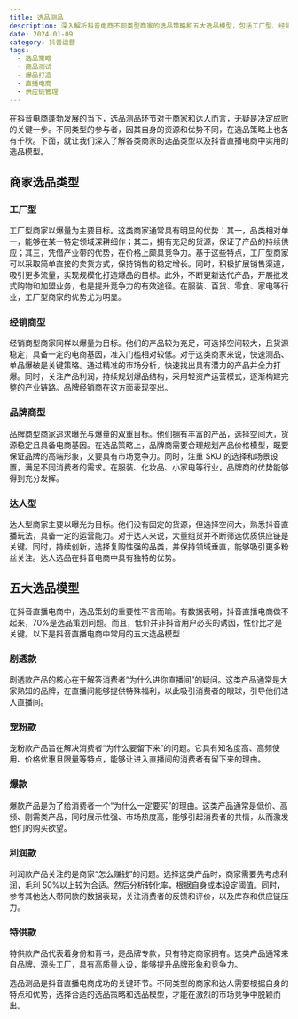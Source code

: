 ```yaml
---
title: 选品测品
description: 深入解析抖音电商不同类型商家的选品策略和五大选品模型，包括工厂型、经销商型、品牌商型和达人型等商家的选品特点
date: 2024-01-09
category: 抖音运营
tags:
  - 选品策略
  - 商品测试
  - 爆品打造
  - 直播电商
  - 供应链管理
---
```


在抖音电商蓬勃发展的当下，选品测品环节对于商家和达人而言，无疑是决定成败的关键一步。不同类型的参与者，因其自身的资源和优势不同，在选品策略上也各有千秋。下面，就让我们深入了解各类商家的选品类型以及抖音直播电商中实用的选品模型。

## 商家选品类型

### 工厂型

工厂型商家以爆量为主要目标。这类商家通常具有明显的优势：其一，品类相对单一，能够在某一特定领域深耕细作；其二，拥有充足的货源，保证了产品的持续供应；其三，凭借产业带的优势，在价格上颇具竞争力。基于这些特点，工厂型商家可以采取简单直接的卖货方式，保持销售的稳定增长。同时，积极扩展销售渠道，吸引更多流量，实现规模化打造爆品的目标。此外，不断更新迭代产品，开展批发式购物和加盟业务，也是提升竞争力的有效途径。在服装、百货、零食、家电等行业，工厂型商家的优势尤为明显。

### 经销商型

经销商型商家同样以爆量为目标。他们的产品较为充足，可选择空间较大，且货源稳定，具备一定的电商基因，准入门槛相对较低。对于这类商家来说，快速测品、单品爆破是关键策略。通过精准的市场分析，快速找出具有潜力的产品并全力打爆。同时，关注产品利润，持续规划爆品结构，采用轻资产运营模式，逐渐构建完整的产业链路。品牌经销商在这方面表现突出。

### 品牌商型

品牌商型商家追求曝光与爆量的双重目标。他们拥有丰富的产品，选择空间大，货源稳定且具备电商基因。在选品策略上，品牌商需要合理规划产品价格模型，既要保证品牌的高端形象，又要具有市场竞争力。同时，注重 SKU 的选择和场景设置，满足不同消费者的需求。在服装、化妆品、小家电等行业，品牌商的优势能够得到充分发挥。

### 达人型

达人型商家主要以曝光为目标。他们没有固定的货源，但选择空间大，熟悉抖音直播玩法，具备一定的运营能力。对于达人来说，大量组货并不断筛选优质供应链是关键。同时，持续创新，选择复购性强的品类，并保持领域垂直，能够吸引更多粉丝关注。达人选品在抖音电商中具有独特的优势。

## 五大选品模型

在抖音直播电商中，选品策划的重要性不言而喻。有数据表明，抖音直播电商做不起来，70%是选品策划问题。而且，低价并非抖音用户必买的诱因，性价比才是关键。以下是抖音直播电商中常用的五大选品模型：

### 剧透款

剧透款产品的核心在于解答消费者“为什么进你直播间”的疑问。这类产品通常是大家熟知的品牌，在直播间能够提供特殊福利，以此吸引消费者的眼球，引导他们进入直播间。

### 宠粉款

宠粉款产品旨在解决消费者“为什么要留下来”的问题。它具有知名度高、高频使用、价格优惠且限量等特点，能够让进入直播间的消费者有留下来的理由。

### 爆款

爆款产品是为了给消费者一个“为什么一定要买”的理由。这类产品通常是低价、高频、刚需类产品，同时展示性强、市场热度高，能够引起消费者的共情，从而激发他们的购买欲望。

### 利润款

利润款产品关注的是商家“怎么赚钱”的问题。选择这类产品时，商家需要先考虑利润，毛利 50%以上较为合适。然后分析转化率，根据自身成本设定阈值。同时，参考其他达人带同款的数据表现，关注消费者的反馈和评价，以及库存和供应链压力。

### 特供款

特供款产品代表着身份和背书，是品牌专款，只有特定商家拥有。这类产品通常来自品牌、源头工厂，具有高质量人设，能够提升品牌形象和竞争力。

选品测品是抖音直播电商成功的关键环节。不同类型的商家和达人需要根据自身的特点和优势，选择合适的选品策略和选品模型，才能在激烈的市场竞争中脱颖而出。